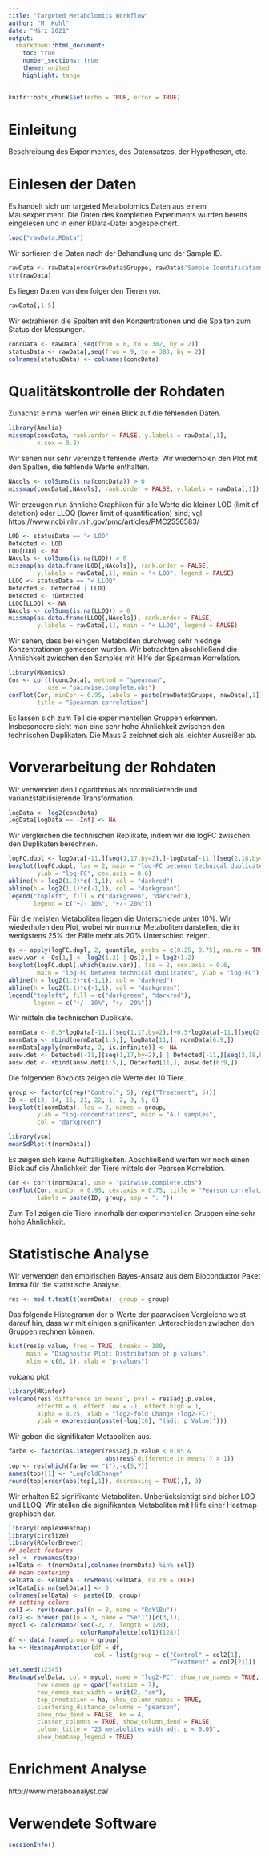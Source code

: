 ```yaml
---
title: "Targeted Metabolomics Workflow"
author: "M. Kohl"
date: "März 2021"
output:
  rmarkdown::html_document:
    toc: true
    number_sections: true
    theme: united
    highlight: tango
---
```


```r
knitr::opts_chunk$set(echo = TRUE, error = TRUE)
```

# Einleitung

Beschreibung des Experimentes, des Datensatzes, der Hypothesen, etc.


# Einlesen der Daten

Es handelt sich um targeted Metabolomics Daten aus einem Mausexperiment.
Die Daten des kompletten Experiments wurden bereits eingelesen und in einer
RData-Datei abgespeichert. 

```r
load("rawData.RData")
```

Wir sortieren die Daten nach der Behandlung und der Sample ID.

```r
rawData <- rawData[order(rawData$Gruppe, rawData$'Sample Identification'),]
str(rawData)
```

Es liegen Daten von den folgenden Tieren vor.

```r
rawData[,1:5]
```

Wir extrahieren die Spalten mit den Konzentrationen und die Spalten zum Status
der Messungen.

```r
concData <- rawData[,seq(from = 8, to = 382, by = 2)]
statusData <- rawData[,seq(from = 9, to = 383, by = 2)]
colnames(statusData) <- colnames(concData)
```


# Qualitätskontrolle der Rohdaten

Zunächst einmal werfen wir einen Blick auf die fehlenden Daten.

```r
library(Amelia)
missmap(concData, rank.order = FALSE, y.labels = rawData[,1], 
        x.cex = 0.2)
```

Wir sehen nur sehr vereinzelt fehlende Werte. Wir wiederholen den Plot mit den
Spalten, die fehlende Werte enthalten.

```r
NAcols <- colSums(is.na(concData)) > 0
missmap(concData[,NAcols], rank.order = FALSE, y.labels = rawData[,1])
```

Wir erzeugen nun ähnliche Graphiken für alle Werte die kleiner LOD (limit 
of detetion) oder LLOQ (lower limit of quantification) sind; vgl
https://www.ncbi.nlm.nih.gov/pmc/articles/PMC2556583/

```r
LOD <- statusData == "< LOD"
Detected <- LOD
LOD[LOD] <- NA
NAcols <- colSums(is.na(LOD)) > 0
missmap(as.data.frame(LOD[,NAcols]), rank.order = FALSE,
        y.labels = rawData[,1], main = "< LOD", legend = FALSE)
LLOQ <- statusData == "< LLOQ"
Detected <- Detected | LLOQ
Detected <- !Detected
LLOQ[LLOQ] <- NA
NAcols <- colSums(is.na(LLOQ)) > 0
missmap(as.data.frame(LLOQ[,NAcols]), rank.order = FALSE,
        y.labels = rawData[,1], main = "< LLOQ", legend = FALSE)
```

Wir sehen, dass bei einigen Metaboliten durchweg sehr niedrige Konzentrationen
gemessen wurden. Wir betrachten abschließend die Ähnlichkeit zwischen den
Samples mit Hilfe der Spearman Korrelation.

```r
library(MKomics)
Cor <- cor(t(concData), method = "spearman",
           use = "pairwise.complete.obs")
corPlot(Cor, minCor = 0.95, labels = paste(rawData$Gruppe, rawData[,1]),
        title = "Spearman correlation")
```

Es lassen sich zum Teil die experimentellen Gruppen erkennen. Insbesondere sieht
man eine sehr hohe Ähnlichkeit zwischen den technischen Duplikaten. 
Die Maus 3 zeichnet sich als leichter Ausreißer ab.


# Vorverarbeitung der Rohdaten

Wir verwenden den Logarithmus als normalisierende und varianzstabilisierende
Transformation.

```r
logData <- log2(concData)
logData[logData == -Inf] <- NA
```

Wir vergleichen die technischen Replikate, indem wir die logFC zwischen den
Duplikaten berechnen.

```r
logFC.dupl <- logData[-11,][seq(1,17,by=2),]-logData[-11,][seq(2,18,by=2),]
boxplot(logFC.dupl, las = 2, main = "log-FC between technical duplicates",
        ylab = "log-FC", cex.axis = 0.6)
abline(h = log2(1.2)*c(-1,1), col = "darkred")
abline(h = log2(1.1)*c(-1,1), col = "darkgreen")
legend("topleft", fill = c("darkgreen", "darkred"),
       legend = c("+/- 10%", "+/- 20%"))
```

Für die meisten Metaboliten liegen die Unterschiede unter 10\%.
Wir wiederholen den Plot, wobei wir nun nur Metaboliten darstellen, die in 
wenigstens 25\% der Fälle mehr als 20\% Unterschied zeigen.

```r
Qs <- apply(logFC.dupl, 2, quantile, probs = c(0.25, 0.75), na.rm = TRUE)
ausw.var <- Qs[1,] < -log2(1.2) | Qs[2,] > log2(1.2)
boxplot(logFC.dupl[,which(ausw.var)], las = 2, cex.axis = 0.6,
        main = "log-FC between technical duplicates", ylab = "log-FC")
abline(h = log2(1.2)*c(-1,1), col = "darkred")
abline(h = log2(1.1)*c(-1,1), col = "darkgreen")
legend("topleft", fill = c("darkgreen", "darkred"),
       legend = c("+/- 10%", "+/- 20%"))
```

Wir mitteln die technischen Duplikate.

```r
normData <- 0.5*logData[-11,][seq(1,17,by=2),]+0.5*logData[-11,][seq(2,18,by=2),]
normData <- rbind(normData[1:5,], logData[11,], normData[6:9,])
normData[apply(normData, 2, is.infinite)] <- NA
ausw.det <- Detected[-11,][seq(1,17,by=2),] | Detected[-11,][seq(2,18,by=2),]
ausw.det <- rbind(ausw.det[1:5,], Detected[11,], ausw.det[6:9,])
```

Die folgenden Boxplots zeigen die Werte der 10 Tiere.

```r
group <- factor(c(rep("Control", 5), rep("Treatment", 5)))
ID <- c(13, 14, 15, 21, 22, 1, 2, 3, 5, 6)
boxplot(t(normData), las = 2, names = group,
        ylab = "log-concentrations", main = "All samples",
        col = "darkgreen")
```

```r
library(vsn)
meanSdPlot(t(normData))
```

Es zeigen sich keine Auffälligkeiten.
Abschließend werfen wir noch einen Blick auf die Ähnlichkeit der Tiere mittels
der Pearson Korrelation.

```r
Cor <- cor(t(normData), use = "pairwise.complete.obs")
corPlot(Cor, minCor = 0.95, cex.axis = 0.75, title = "Pearson correlation",
        labels = paste(ID, group, sep = ": "))
```

Zum Teil zeigen die Tiere innerhalb der experimentellen Gruppen eine sehr hohe
Ähnlichkeit.


# Statistische Analyse

Wir verwenden den empirischen Bayes-Ansatz aus dem Bioconductor Paket limma
für die statistische Analyse.

```r
res <- mod.t.test(t(normData), group = group)
```

Das folgende Histogramm der p-Werte der paarweisen Vergleiche weist darauf hin, dass wir mit
einigen signifikanten Unterschieden zwischen den Gruppen rechnen können.

```r
hist(res$p.value, freq = TRUE, breaks = 100,
     main = "Diagnostic Plot: Distribution of p values",
     xlim = c(0, 1), xlab = "p-values")
```

volcano plot

```r
library(MKinfer)
volcano(res$`difference in means`, pval = res$adj.p.value, 
        effect0 = 0, effect.low = -1, effect.high = 1, 
        alpha = 0.25, xlab = "log2-fold Change (log2-FC)",
        ylab = expression(paste(-log[10], "(adj. p Value)")))
```


Wir geben die signifikaten Metaboliten aus.

```r
farbe <- factor(as.integer(res$adj.p.value < 0.05 & 
                           abs(res$`difference in means`) > 1))
top <- res[which(farbe == "1"),-c(5,7)]
names(top)[1] <- "LogFoldChange"
round(top[order(abs(top[,1]), decreasing = TRUE),], 3)
```

Wir erhalten 52 signifikante Metaboliten. Unberücksichtigt sind bisher LOD und
LLOQ. Wir stellen die signifikanten Metaboliten mit Hilfe einer Heatmap 
graphisch dar.

```r
library(ComplexHeatmap)
library(circlize)
library(RColorBrewer)
## select features
sel <- rownames(top)
selData <- t(normData[,colnames(normData) %in% sel])
## mean centering
selData <- selData - rowMeans(selData, na.rm = TRUE)
selData[is.na(selData)] <- 0
colnames(selData) <- paste(ID, group)
## setting colors
col1 <- rev(brewer.pal(n = 8, name = "RdYlBu"))
col2 <- brewer.pal(n = 3, name = "Set1")[c(3,1)]
mycol <- colorRamp2(seq(-2, 2, length = 128),
                    colorRampPalette(col1)(128))
df <- data.frame(group = group)
ha <- HeatmapAnnotation(df = df,
                        col = list(group = c("Control" = col2[1],
                                             "Treatment" = col2[2])))
set.seed(12345)
Heatmap(selData, col = mycol, name = "log2-FC", show_row_names = TRUE,
        row_names_gp = gpar(fontsize = 7),
        row_names_max_width = unit(2, "cm"),
        top_annotation = ha, show_column_names = TRUE,
        clustering_distance_columns = "pearson",
        show_row_dend = FALSE, km = 4,
        cluster_columns = TRUE, show_column_dend = FALSE,
        column_title = "23 metabolites with adj. p < 0.05",
        show_heatmap_legend = TRUE)
```


# Enrichment Analyse

http://www.metaboanalyst.ca/


# Verwendete Software
```r
sessionInfo()
```
